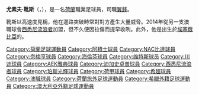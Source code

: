 {{BLP unsourced|time=2020-06-16T08:45:32+00:00}}
{{noteTA
|G1=Football
|G2=UEFA
|G3=荷甲
|1=zh-hans:优素福;zh-hant:優素福;zh-hk:尤素夫;
|2=zh-hans:赫尔西;zh-hant:赫爾西;zh-hk:靴斯;
}}
{{Infobox football biography
| name           = 尤素夫·靴斯<br />''Youssouf Hersi''
|image          = Hersi.png
| caption        = 摄于澳大利亚帕拉玛塔市，随[[西悉尼流浪者足球俱樂部|西悉尼流浪者]]参加夺冠游行时的赫尔西
| fullname       = Youssouf Hersi
| birth_date     = {{birth date and age|1982|8|20|df=y}}
| birth_place    = {{ETH}}[[德雷达瓦|德雷达瓦]]
| height         = {{convert|1.73|m|abbr=on}}
| position       = [[進攻中場|進攻中場]]
| years1         = 2000–2001
| clubs1         = [[阿積士|阿積士]]
| caps1          = 9
| goals1         = 0
| years2         = 2001–2002
| clubs2         = [[NAC|NAC]]
| caps2          = 33
| goals2         = 3
| years3         = 2002–2004
| clubs3         = [[奈梅亨|奈梅亨]]
| caps3          = 61
| goals3         = 19
| years4         = 2004–2005
| clubs4         = [[海倫芬|海倫芬]]
| caps4          = 9
| goals4         = 0
| years5         = 2005–2007
| clubs5         = [[維迪斯|維迪斯]]
| caps5          = 69
| goals5         = 15
| years6         = 2007–2009
| clubs6         = [[川迪|川迪]]
| caps6          = 46
| goals6         = 8
| years7         = 2009–2010
| clubs7         = [[AEK雅典|AEK雅典]]
| caps7          = 21
| goals7         = 1
| years8         = 2010–2011
| clubs8         = [[迪加史卓普|迪加史卓普]]
| caps8          = 22
| goals8         = 2
| years9         = 2012–2014
| clubs9         = [[西悉尼流浪者足球俱樂部|西悉尼流浪者]]
| caps9          = 47
| goals9         = 8
|years10        = 2014–2015
|clubs10        = [[珀斯光輝|珀斯光輝]]
|caps10         = 8
|goals10        = 0
|totalcaps      = 325
|totalgoals     = 56
|nationalyears1 = 2001–2003
|nationalteam1  = [[荷蘭21歲以下國家足球隊|荷蘭U21]]
|nationalcaps1  = 8
|nationalgoals1 = 2
}}

'''尤素夫·靴斯'''（{{lang-nl|Youssouf Hersi}}，{{bd|1982年|8月20日}}），是一名[[荷蘭|荷蘭]]職業足球員，司職[[翼鋒|翼鋒]]。

靴斯以高速度見稱，他在邊路突破時常對對方產生大量威脅。2014年從另一支澳職球會[[西悉尼流浪者足球俱樂部|西悉尼流浪者]]加盟，但不久便因拉傷而提早收咧。此外，他是出生於[[埃塞俄比亞|埃塞俄比亞]]的。

{{阿贾克斯未来之星奖}}

{{DEFAULTSORT:Hersi, Youssouf}}
[[Category:荷蘭足球運動員|Category:荷蘭足球運動員]]
[[Category:阿積士球員|Category:阿積士球員]]
[[Category:NAC比達球員|Category:NAC比達球員]]
[[Category:奈梅亨球員|Category:奈梅亨球員]]
[[Category:海倫芬球員|Category:海倫芬球員]]
[[Category:维特斯球员|Category:维特斯球员]]
[[Category:川迪球員|Category:川迪球員]]
[[Category:AEK雅典球員|Category:AEK雅典球員]]
[[Category:迪加史卓普球員|Category:迪加史卓普球員]]
[[Category:西悉尼流浪者球員|Category:西悉尼流浪者球員]]
[[Category:珀斯光輝球員|Category:珀斯光輝球員]]
[[Category:荷甲球員|Category:荷甲球員]]
[[Category:希超球員|Category:希超球員]]
[[Category:澳職球員|Category:澳職球員]]
[[Category:荷蘭旅外足球運動員|Category:荷蘭旅外足球運動員]]
[[Category:希臘外籍足球運動員|Category:希臘外籍足球運動員]]
[[Category:澳大利亞外籍足球運動員|Category:澳大利亞外籍足球運動員]]


{{fbr-stub}}